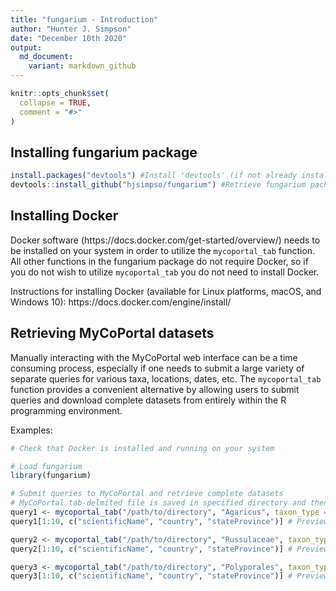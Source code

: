 ```yaml
---
title: "fungarium - Introduction"
author: "Hunter J. Simpson"
date: "December 10th 2020"
output:   
  md_document:
    variant: markdown_github
---
```


```r
knitr::opts_chunk$set(
  collapse = TRUE,
  comment = "#>"
)
```
## Installing fungarium package

```r
install.packages("devtools") #Install 'devtools' (if not already installed)
devtools::install_github("hjsimpso/fungarium") #Retrieve fungarium package from github repository and install
```

## Installing Docker

Docker software (https://docs.docker.com/get-started/overview/) needs to be installed on your system in order to utilize the `mycoportal_tab` function. All other functions in the fungarium package do not require Docker, so if you do not wish to utilize `mycoportal_tab` you do not need to install Docker.


Instructions for installing Docker (available for Linux platforms, macOS, and Windows 10): https://docs.docker.com/engine/install/

## Retrieving MyCoPortal datasets

Manually interacting with the MyCoPortal web interface can be a time consuming process, especially if one needs to submit a large variety of separate queries for various taxa, locations, dates, etc. The `mycoportal_tab` function provides a convenient alternative by allowing users to submit queries and download complete datasets from entirely within the R programming environment.

Examples:
```r
# Check that Docker is installed and running on your system

# Load fungarium
library(fungarium) 

# Submit queries to MyCoPortal and retrieve complete datasets
# MyCoPortal tab-delmited file is saved in specified directory and then imported into R as a data.frame
query1 <- mycoportal_tab("/path/to/directory", "Agaricus", taxon_type = "1", country = "United States", state="Minnesota", messages = F, rec_numb = F) 
query1[1:10, c("scientificName", "country", "stateProvince")] # Preview dataset

query2 <- mycoportal_tab("/path/to/directory", "Russulaceae", taxon_type = "2", country = "United States", state="Minnesota", messages = F, rec_numb = F) 
query2[1:10, c("scientificName", "country", "stateProvince")] # Preview dataset

query3 <- mycoportal_tab("/path/to/directory", "Polyporales", taxon_type = "4", country = "United States", state="Minnesota", messages = F, rec_numb = F) 
query3[1:10, c("scientificName", "country", "stateProvince")] # Preview dataset

```
